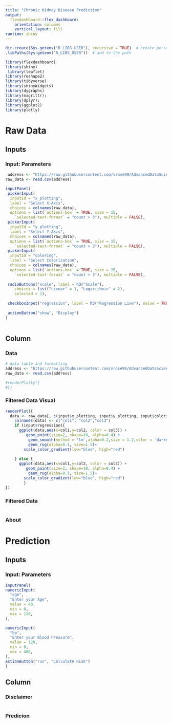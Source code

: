 ```yaml
---
title: "Chronic Kidney Disease Prediction"
output: 
  flexdashboard::flex_dashboard:
    orientation: columns
    vertical_layout: fill
runtime: shiny
---
```



```r
dir.create(Sys.getenv("R_LIBS_USER"), recursive = TRUE)  # create personal library
.libPaths(Sys.getenv("R_LIBS_USER"))  # add to the path

library(flexdashboard)
library(shiny)
 library(leaflet)
library(reshape2)
library(tidyverse)
library(shinyWidgets)
library(dygraphs)
library(magrittr); 
library(dplyr);
library(ggplot2)
library(plotly)

```

# Raw Data

Inputs {.sidebar}
-----------------------------------------------------------------------

### Input: Parameters

```r
 address <- "https://raw.githubusercontent.com/vrose99/AdvancedDataScienceFinalProject/8acd472133dda8bf77b87648d281237419c7fced/Data/chronic_kidney_disease.csv"
raw_data <- read.csv(address)

inputPanel(
 pickerInput(
  inputId = "x_plotting",
  label = "Select X-Axis",
  choices = colnames(raw_data),
  options = list(`actions-box` = TRUE, size = 15,
    `selected-text-format` = "count > 3"), multiple = FALSE),
 pickerInput(
  inputId = "y_plotting",
  label = "Select Y-Axis",
  choices = colnames(raw_data),
  options = list(`actions-box` = TRUE, size = 15,
    `selected-text-format` = "count > 3"), multiple = FALSE),
 pickerInput(
  inputId = "coloring",
  label = "Select Colorization",
  choices = colnames(raw_data),
  options = list(`actions-box` = TRUE, size = 15,
    `selected-text-format` = "count > 3"), multiple = FALSE),
 
 radioButtons("scale", label = h3("Scale"),
    choices = list("Linear" = 1, "Logarithmic" = 2), 
    selected = 1),
 
 checkboxInput("regression", label = h3("Regression Line"), value = TRUE),
 
 actionButton("show", "Display")
) 
 
```


Column {.tabset}
-------------------------------------
### Data

```r
# data table and formatting
address <- "https://raw.githubusercontent.com/vrose99/AdvancedDataScienceFinalProject/8acd472133dda8bf77b87648d281237419c7fced/Data/chronic_kidney_disease.csv"
raw_data <- read.csv(address)

#renderPlotly({
#})


```
   
### Filtered Data Visual

```r
renderPlot({
  data <- raw_data[, c(input$x_plotting, input$y_plotting, input$coloring)]
    colnames(data) <- c("col1", "col2","col3")
    if (input$regression){
      ggplot(data,aes(x=col1,y=col2, color = col3)) +
         geom_point(size=2, shape=18, alpha=0.4) + 
          geom_smooth(method = 'lm',alpha=0.2,size = 1.2,color = 'darkseagreen4')+
          geom_rug(alpha=0.1, size=1.5)+ 
        scale_color_gradient(low="blue", high="red")
      
    } else {
      ggplot(data,aes(x=col1,y=col2, color = col3)) +
         geom_point(size=2, shape=18, alpha=0.4) + 
          geom_rug(alpha=0.1, size=1.5)+ 
        scale_color_gradient(low="blue", high="red")
        }
})
```

### Filtered Data
```r

```

### About

# Prediction

Inputs {.sidebar}
-----------------------------------------------------------------------

### Input: Parameters

```r
inputPanel(
numericInput(
  "age",
  "Enter your Age",
  value = 40,
  min = 0,
  max = 120,
),

numericInput(
  "bp",
  "Enter your Blood Pressure",
  value = 120,
  min = 0,
  max = 400,
),
actionButton("run", "Calculate Risk")
)
```


Column {.tabset}
-------------------------------------
### Disclaimer
```r

```

### Predicion
```r

```